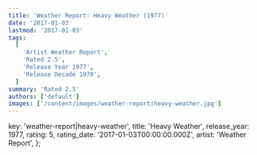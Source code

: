 ```yaml
---
title: 'Weather Report: Heavy Weather (1977)'
date: '2017-01-03'
lastmod: '2017-01-03'
tags:
  [
    'Artist Weather Report',
    'Rated 2.5',
    'Release Year 1977',
    'Release Decade 1970',
  ]
summary: 'Rated 2.5'
authors: ['default']
images: ['/content/images/weather-report|heavy-weather.jpg']
---
```


  key: 'weather-report|heavy-weather',
  title: 'Heavy Weather',
  release_year: 1977,
  rating: 5,
  rating_date: '2017-01-03T00:00:00.000Z',
  artist: 'Weather Report',
};

<MusicRating data={data} />
